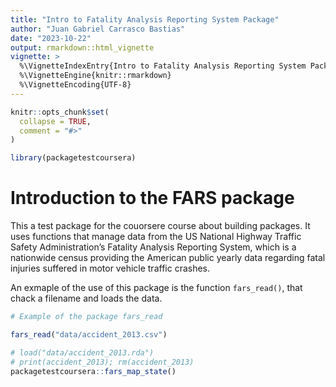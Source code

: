 ```yaml
---
title: "Intro to Fatality Analysis Reporting System Package"
author: "Juan Gabriel Carrasco Bastias"
date: "2023-10-22"
output: rmarkdown::html_vignette
vignette: >
  %\VignetteIndexEntry{Intro to Fatality Analysis Reporting System Package}
  %\VignetteEngine{knitr::rmarkdown}
  %\VignetteEncoding{UTF-8}
---
```


```r
knitr::opts_chunk$set(
  collapse = TRUE,
  comment = "#>"
)
```

```r
library(packagetestcoursera)
```

# Introduction to the FARS package

This a test package for the couorsere course about building packages. It uses functions that manage data from the US National Highway Traffic Safety Administration's Fatality Analysis Reporting System, which is a nationwide census providing the American public yearly data regarding fatal injuries suffered in motor vehicle traffic crashes.

An exmaple of the use of this package is the function `fars_read()`, that chack a filename and loads the data.

```r
# Example of the package fars_read

fars_read("data/accident_2013.csv")
```

```r
# load("data/accident_2013.rda")
# print(accident_2013); rm(accident_2013)
packagetestcoursera::fars_map_state()
```
